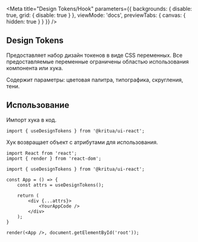 

<Meta
    title="Design Tokens/Hook"
    parameters={{
        backgrounds: {
            disable: true,
            grid: {
                disable: true
            }
        },
        viewMode: 'docs',
        previewTabs: {
            canvas: {
                hidden: true
            }
        }
    }}
/>

## Design Tokens
Предоставляет набор дизайн токенов в виде CSS переменных. Все предоставляемые переменные ограничены областью использования компонента или хука.

Содержит параметры: цветовая палитра, типографика, скругления, тени.

## Использование
Импорт хука в код.
```tsx
import { useDesignTokens } from '@kritua/ui-react';
```

Хук возвращает объект с атрибутами для использования.
```tsx
import React from 'react';
import { render } from 'react-dom';

import { useDesignTokens } from '@kritua/ui-react';

const App = () => {
    const attrs = useDesignTokens();

    return (
        <div {...attrs}>
            <YourAppCode />
        </div>
    );
}

render(<App />, document.getElementById('root'));
```

<Source />
